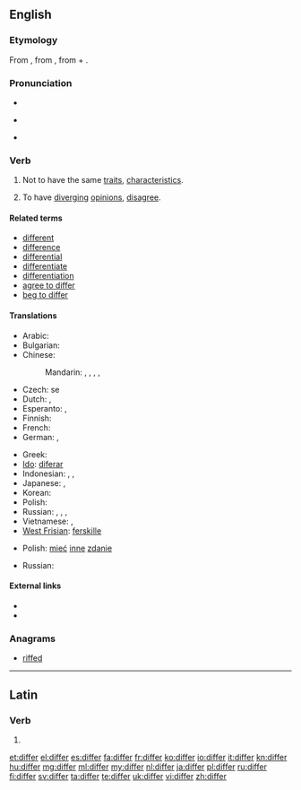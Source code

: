 ==English==

===Etymology===
From {{etyl|enm}} {{term|differen}}, from {{etyl|la}} {{term|differo|differō|carry apart, put off, defer; differ|lang=la}}, from {{term|dis-||apart|lang=la}} + {{term|fero|ferō|carry, bear|lang=la}}.

===Pronunciation===
* {{audio|en-us-differ.ogg|Audio (US)}}
* {{a|UK}} {{IPA|/ˈdɪfə/}}
* {{rhymes|ɪfə(r)}}

===Verb===
{{en-verb}}

# Not to have the same [[traits]], [[characteristic|characteristics]].
# {{context|people, groups, etc.}} To have [[diverge|diverging]] [[opinion]]s, [[disagree]].

====Related terms====
* [[different]]
* [[difference]]
* [[differential]]
* [[differentiate]]
* [[differentiation]]
* [[agree to differ]]
* [[beg to differ]]

====Translations====
{{trans-top|not to have the same characteristics}}
* Arabic: {{t-|ar|اختلف|tr=ixtálafa|sc=Arab}}
* Bulgarian: {{t+|bg|различавам|tr=različávam se|alt=различавам се}}
* Chinese:
*: Mandarin: {{t|zh|不同|tr=bùtóng|sc=Hani}}, {{t|zh|差別|sc=Hani}}, {{t|zh|差别|tr=chābié|sc=Hani}}, {{t|zh|不一樣|sc=Hani}}, {{t|zh|不一样|tr=bù yīyàng|sc=Hani}}
* Czech: {{t-|cs|lišit}} se
* Dutch: {{t+|nl|verschillen}}, {{t+|nl|afwijken}}
* Esperanto: {{t-|eo|malsimili}}, {{t-|eo|diferenci}}
* Finnish: {{t+|fi|erota}}
* French: {{t+|fr|différer}}
* German: {{t+|de|unterscheiden|alt=sich unterscheiden}}, {{t+|de|abweichen}}
{{trans-mid}}
* Greek: {{t+|el|διαφέρω|tr=diaféro}}
* [[Ido]]: [[diferar]]
* Indonesian: {{t+|id|beda|xs=Indonesian}}, {{t+|id|beda|alt=berbeda|xs=Indonesian}}, {{t+|id|lain|alt=berlainan|xs=Indonesian}}
* Japanese: {{t-|ja|異なる|tr=ことなる, kotonaru|sc=Jpan}}, {{t+|ja|違う|tr=ちがう, chigau|sc=Jpan}}
* Korean: {{t+|ko|다르다|tr=dareuda|sc=Kore}}
* Polish: {{t+|pl|różnić się}}
* Russian: {{t+|ru|отличаться|tr=otličát’sja|sc=Cyrl}} {{impf}}, {{t+|ru|отличиться|tr=otličít’sja|sc=Cyrl}} {{pf.}}, {{t+|ru|различаться|tr=različát’sja|sc=Cyrl}} {{impf}}, {{t-|ru|различиться|tr=različít’sja|sc=Cyrl}} {{pf.}}
* Vietnamese: {{t+|vi|khác}}, {{t+|vi|giống|alt=không giống}}
* [[West Frisian]]: [[ferskille]]
{{trans-bottom}}

{{trans-top|to have diverging opinions, disagree}}
* Polish: [[mieć]] [[inne]] [[zdanie]]
{{trans-mid}}
* Russian: {{t-|ru|расходиться во мнениях|tr=rasxodít’sja vo mnénijax|sc=Cyrl}}
{{trans-bottom}}

====External links====
* {{R:Webster 1913}}
* {{R:Century 1911}}

===Anagrams===
* [[riffed#English|riffed]]

----

==Latin==

===Verb===
{{la-verb-form|differ}}

# {{conjugation of|differo|differō|2|s|pres|act|imp|lang=la}}

[[et:differ]]
[[el:differ]]
[[es:differ]]
[[fa:differ]]
[[fr:differ]]
[[ko:differ]]
[[io:differ]]
[[it:differ]]
[[kn:differ]]
[[hu:differ]]
[[mg:differ]]
[[ml:differ]]
[[my:differ]]
[[nl:differ]]
[[ja:differ]]
[[pl:differ]]
[[ru:differ]]
[[fi:differ]]
[[sv:differ]]
[[ta:differ]]
[[te:differ]]
[[uk:differ]]
[[vi:differ]]
[[zh:differ]]